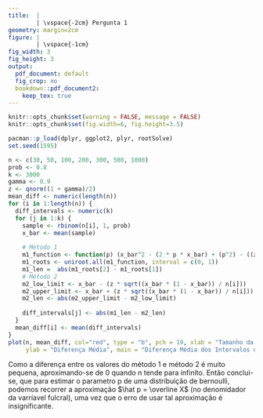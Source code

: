 ```yaml
---
title:  |
        | \vspace{-2cm} Pergunta 1
geometry: margin=2cm
figure: |
        | \vspace{-1cm}
fig_width: 3 
fig_height: 3 
output:
  pdf_document: default
  fig_crop: no
  bookdown::pdf_document2:
    keep_tex: true
---
```


```r
knitr::opts_chunk$set(warning = FALSE, message = FALSE)
knitr::opts_chunk$set(fig.width=6, fig.height=3.5) 
```

```r
pacman::p_load(dplyr, ggplot2, plyr, rootSolve)
set.seed(1595)

n <- c(30, 50, 100, 200, 300, 500, 1000)
prob <- 0.8
k <- 3000
gamma <- 0.9
z <- qnorm((1 + gamma)/2)  
mean_diff <- numeric(length(n))
for (i in 1:length(n)) {
  diff_intervals <- numeric(k)
  for (j in 1:k) {
    sample <- rbinom(n[i], 1, prob)
    x_bar <- mean(sample)
    
    # Método 1
    m1_function <- function(p) (x_bar^2 - (2 * p * x_bar) + (p^2) - ((z^2 * p * (1 - p)) / n[i]))
    m1_roots <- uniroot.all(m1_function, interval = c(0, 1))  
    m1_len =  abs(m1_roots[2] - m1_roots[1])
    # Método 2
    m2_low_limit <- x_bar - (z * sqrt((x_bar * (1 - x_bar)) / n[i]))
    m2_upper_limit <- x_bar + (z * sqrt((x_bar * (1 - x_bar)) / n[i])) 
    m2_len <- abs(m2_upper_limit - m2_low_limit)
    
    diff_intervals[j] <- abs(m1_len - m2_len)
  }
  mean_diff[i] <- mean(diff_intervals)
}
plot(n, mean_diff, col="red", type = "b", pch = 19, xlab = "Tamanho da Amostra (n)", 
     ylab = "Diferença Média", main = "Diferença Média dos Intervalos de Confiança")

```
Como a diferença entre os valores do método 1 e método 2 é muito pequena, aproximando-se de 0 quando n tende para infiníto. Então conclui-se, que para estimar o parametro p de uma distribuição de bernoulli, podemos recorrer a aproximação  $\hat p = \overline X$ (no denomidador da varríavel fulcral), uma vez que o erro de usar tal aproximação é insignificante.

